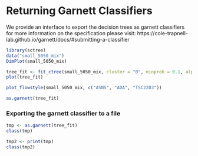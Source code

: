 
# Returning Garnett Classifiers

We provide an interface to export the decision trees as garnett classifiers
for more information on the specification please visit:
https://cole-trapnell-lab.github.io/garnett/docs/#submitting-a-classifier


```r
library(sctree)
data("small_5050_mix")
DimPlot(small_5050_mix)
```

```r
tree_fit <- fit_ctree(small_5050_mix, cluster = "0", minprob = 0.1, alpha = 0.01)
plot(tree_fit)
```

```r
plot_flowstyle(small_5050_mix, c("ASNS", "ADA", "TSC22D3"))
```



```r
as.garnett(tree_fit)
```



### Exporting the garnett classifier to a file


```r
tmp <- as.garnett(tree_fit)
class(tmp)
```

```r
tmp2 <- print(tmp)
class(tmp2)
```


